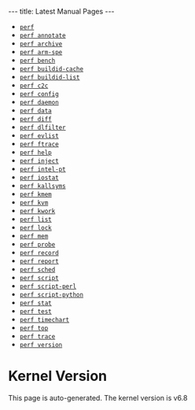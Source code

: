 ---
title: Latest Manual Pages
---

* [[Latest_Manual_Page_of_perf.1 | <tt>perf</tt>]]
* [[Latest_Manual_Page_of_perf-annotate.1 | <tt>perf annotate</tt>]]
* [[Latest_Manual_Page_of_perf-archive.1 | <tt>perf archive</tt>]]
* [[Latest_Manual_Page_of_perf-arm-spe.1 | <tt>perf arm-spe</tt>]]
* [[Latest_Manual_Page_of_perf-bench.1 | <tt>perf bench</tt>]]
* [[Latest_Manual_Page_of_perf-buildid-cache.1 | <tt>perf buildid-cache</tt>]]
* [[Latest_Manual_Page_of_perf-buildid-list.1 | <tt>perf buildid-list</tt>]]
* [[Latest_Manual_Page_of_perf-c2c.1 | <tt>perf c2c</tt>]]
* [[Latest_Manual_Page_of_perf-config.1 | <tt>perf config</tt>]]
* [[Latest_Manual_Page_of_perf-daemon.1 | <tt>perf daemon</tt>]]
* [[Latest_Manual_Page_of_perf-data.1 | <tt>perf data</tt>]]
* [[Latest_Manual_Page_of_perf-diff.1 | <tt>perf diff</tt>]]
* [[Latest_Manual_Page_of_perf-dlfilter.1 | <tt>perf dlfilter</tt>]]
* [[Latest_Manual_Page_of_perf-evlist.1 | <tt>perf evlist</tt>]]
* [[Latest_Manual_Page_of_perf-ftrace.1 | <tt>perf ftrace</tt>]]
* [[Latest_Manual_Page_of_perf-help.1 | <tt>perf help</tt>]]
* [[Latest_Manual_Page_of_perf-inject.1 | <tt>perf inject</tt>]]
* [[Latest_Manual_Page_of_perf-intel-pt.1 | <tt>perf intel-pt</tt>]]
* [[Latest_Manual_Page_of_perf-iostat.1 | <tt>perf iostat</tt>]]
* [[Latest_Manual_Page_of_perf-kallsyms.1 | <tt>perf kallsyms</tt>]]
* [[Latest_Manual_Page_of_perf-kmem.1 | <tt>perf kmem</tt>]]
* [[Latest_Manual_Page_of_perf-kvm.1 | <tt>perf kvm</tt>]]
* [[Latest_Manual_Page_of_perf-kwork.1 | <tt>perf kwork</tt>]]
* [[Latest_Manual_Page_of_perf-list.1 | <tt>perf list</tt>]]
* [[Latest_Manual_Page_of_perf-lock.1 | <tt>perf lock</tt>]]
* [[Latest_Manual_Page_of_perf-mem.1 | <tt>perf mem</tt>]]
* [[Latest_Manual_Page_of_perf-probe.1 | <tt>perf probe</tt>]]
* [[Latest_Manual_Page_of_perf-record.1 | <tt>perf record</tt>]]
* [[Latest_Manual_Page_of_perf-report.1 | <tt>perf report</tt>]]
* [[Latest_Manual_Page_of_perf-sched.1 | <tt>perf sched</tt>]]
* [[Latest_Manual_Page_of_perf-script.1 | <tt>perf script</tt>]]
* [[Latest_Manual_Page_of_perf-script-perl.1 | <tt>perf script-perl</tt>]]
* [[Latest_Manual_Page_of_perf-script-python.1 | <tt>perf script-python</tt>]]
* [[Latest_Manual_Page_of_perf-stat.1 | <tt>perf stat</tt>]]
* [[Latest_Manual_Page_of_perf-test.1 | <tt>perf test</tt>]]
* [[Latest_Manual_Page_of_perf-timechart.1 | <tt>perf timechart</tt>]]
* [[Latest_Manual_Page_of_perf-top.1 | <tt>perf top</tt>]]
* [[Latest_Manual_Page_of_perf-trace.1 | <tt>perf trace</tt>]]
* [[Latest_Manual_Page_of_perf-version.1 | <tt>perf version</tt>]]


= Kernel Version =

This page is auto-generated.  The kernel version is v6.8